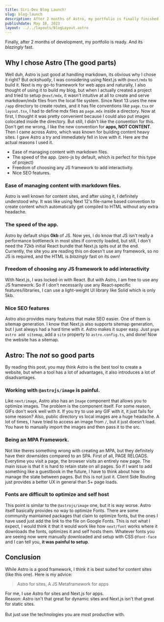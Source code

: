 ```yaml
---
title: Siri-Dev Blog Launch!
slug: blog-launch
description: After 2 months of Astro, my portfolio is finally finished along with my blog!
publishdate: May 10, 2023
layout: ../../layouts/BlogLayout.astro
---
```


Finally, after 2 months of development, my portfolio is ready. And its _blazingly_ fast.

## Why I chose Astro (The good parts)

Well duh, Astro is just good at handling markdown, its obvious why I chose it right? But _ackshually_, I was considering using Next.js with `@next/mdx` to build it. Next is my go-to framework for web apps and naturally,
I also thought of using it to build my blog, but when I actually created a project and tried to setup `@next/mdx`, it wasn't intuitive at all to create and serve markdown/mdx files from the local file system.
Since Next 13 uses the new `/app` directory to create routes, and it has file conventions like `page.tsx` or `layout.tsx`, I had to define mdx files as `page.mdx` inside a directory.
Now at first, I thought it was pretty convenient because I could also put images colocated inside the directory. But still, I didn't like the convention for this. Don't get me wrong, I like the new convention for **apps, NOT CONTENT**. Then I came across Astro, which was known for building content heavy sites.
I gave Astro a try and immediately fell in love with it. Here are the actual reasons I used it.

- Ease of managing content with markdown files.
- The speed of the app. (zero-js by default, which is perfect for this type of project)
- Freedom of choosing any JS framework to add interactivity.
- Nice SEO features.

### Ease of managing content with markdown files.

Astro is well known for content sites, and after using it, I definitely understood why. It was like using Next 12's file-name based convention to create content which automatically get compiled to HTML without any extra headache.

### The speed of the app.

Astro by default ships **0kb** of JS. Now yes, I do know that JS isn't really a performance bottleneck in most sites if correctly loaded, but still, I don't need the 72kb initial React bundle that Next.js spits out at the end. Currently, the site you are reading this on doesn't use any framework, so no JS is required, and the HTML is _blazingly_ fast on its own!

### Freedom of choosing any JS framework to add interactivity

With Next.js, I was locked-in with React. But with Astro, I am free to use any JS framework. So if I don't necessarily use any React-specific features/libraries, I can use a light-weight UI library like Solid which is only 5kb.

### Nice SEO features

Astro also provides many features that make SEO easier. One of them is sitemap generation. I know that Next.js also supports sitemap generation, but I just always had a hard time with it. Astro makes it super easy. Just `pnpm astro add sitemap`, add a `site` property to `astro.config.ts`, and done! Now the website has a sitemap.

## Astro: The _not_ so good parts

By reading this post, you may think Astro is the best tool to create a website, but when a tool has a lot of advantages, it also introduces a lot of disadvantages.

### Working with `@astrojs/image` is painful.

Like `next/image`, Astro also has an `Image` component that allows you to optimize images. The problem is the component itself. For some reason, GIFs don't work well with it. If you try to use any GIF with it, it just fails for some reason? Also, public directory vs local images are a huge headache. A lot of times, I have tried to access an image from `/`, but it just doesn't load. You have to manually import the images and then pass it to the src.

### Being an MPA Framework.

Not like theres something wrong with creating an MPA, but they definitely have their downsides compared to an SPA. First of all, PAGE RELOADS. Everytime you visit a page, the browser visits an entirely new page. The main issue is that it is hard to retain state on all pages. So if I want to add something like a guestbook in the future, I have to think about how to manage the state between pages. But this is not just it. Client Side Routing just provides a better UX in general than 5+ page loads.

### Fonts are difficult to optimize and self host

This point is similar to the `@astrojs/image` one, but it is way worse. Astro itself basically provides no way to optimize Fonts. There are some community maintained packages that claim to optimize fonts, but the ones I have used just add the link to the file on Google Fonts. This is not what I expect, I would think it that it would work like how `next/font` works where it downloads the fonts, optimizes it and self hosts them. Whatever fonts you are seeing now were manually downloaded and setup with CSS `@font-face` and I can tell you, **it was painful to setup**.

## Conclusion

While Astro is a good framework, I think it is best suited for content sites (like this one).
Here is my advice:

> Astro for sites, A JS Metaframework for apps

For me, I use Astro for sites and Next.js for apps. <br />
Reason: Astro isn't that great for dynamic sites and Next.js isn't that great for static sites. <br /> <br />
But just use the technologies you are most productive with.
